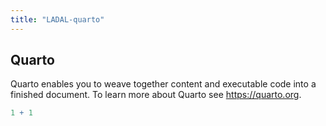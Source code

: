 ```yaml
---
title: "LADAL-quarto"
---
```


## Quarto

Quarto enables you to weave together content and executable code into a
finished document. To learn more about Quarto see <https://quarto.org>.

```r
1 + 1
```
